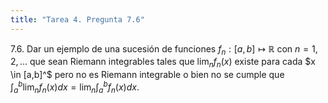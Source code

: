 ```yaml
---
title: "Tarea 4. Pregunta 7.6"
---
```


7.6. Dar un ejemplo de una sucesión de funciones $f_n:[a,b]\longmapsto \mathbb{R}$ con $n = 1, 2, \dots$ que sean Riemann integrables tales que $\lim_n f_n(x)$ existe para cada $x \in [a,b]^$ pero no es Riemann integrable o bien no se cumple que $\int_a^b\lim_n f_n(x)dx = \lim_n \int_a^b f_n(x)dx$.
